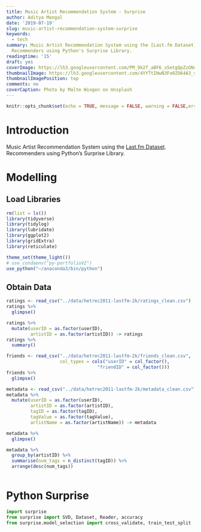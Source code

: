 ```yaml
---
title: Music Artist Recommendation System - Surprise
author: Aditya Mangal
date: '2019-07-19'
slug: music-artist-recommendation-system-surprise
keywords:
  - tech
summary: Music Artist Recommendation System using the [Last.fm Dataset](https://grouplens.org/datasets/hetrec-2011/).
  Recommenders using Python's Surprise Library.
readingtime: '15'
draft: yes
coverImage: https://lh3.googleusercontent.com/PM_9k2f_aBF6_x5etgQpZzGNcQ6s8YgPVuFiVXqwcKZU3pmy9xsxvZcpb-NFZA7g9xFr38jJSwtiB_AMApLB7YHvK-imvjD31zSAGmRHB5Wk7h593uyZ48OD6suGUhG5B8Mi_hwqw-DLauTIaLSctW5JK9X4-rw2m0WOVf8kQRxG7GggWvyuD8gg0Dyy-AtER3AdMn2jG7upYXYs63MT940AHq826hq36vz2_c99_gUrFGDnnjsN4YnlpDFTYwzyjvglGJjtWzrGYnEZbLNvG9ifYxtzELvXhTtTYKwVAufOi-88g1OtLrddcBgN_izobnCesRnANY4abdcSNs5rkb9_BpYMJGA6_yPAkd1Bte7yDFeMzQ0myZW5MhW9tx5ZXyX5c59nqRpVwRbrrfkQxg2HxhZPjRNeirCe7oWsvcqJnp3rXIIkv74EaD2Hm37A55A1Orj8TXWyfPAA3Ixo-HOiU-uLt2EWQKCWRX6kia8457VlE_OHmnfIBdD7smvL5OVvZv0BNoTmnamiLJL7WvyZftfanwUQmfjiaXyvgBnk3RbROuBsFh6Ep4sVIza18RV_Ftc2EGIlxYH2wxUndUTvGMrnjC-hfIK_sEgCbvQup6-SSYe0iC7w5BvT5IXvmg2eFd99fiRxlVTqr1qfSWpp6AxmcbIEjQHRVaBvqeVn05XcCFO22ZYoFienq6JhyXu5X6TmoI1HA_PXPsDY4iCXfg=w2602-h1734-no
thumbnailImage: https://lh3.googleusercontent.com/4YYTtIHwN3Fo0ZO64A3_vTJd9sPnN-Gt4aC6Ae6D-4Ll3pUIkPy6L_0kzA_b1snFGWvOqlijjnB7q9VhkGsytIHtZquOl9iGZcNizV46_o4p7xUl_wvFT8wW4LAAf6TzkHD_lklURhCujLczN6VZgwtfLmPJgV4AARu-jv3uDAm2lOL1wJLx1fizS_D6Ta7L3dQTUBM5hS6zu5xNrXNTQC1oTNnFhoYSsKkoVmtiZQB-CblkHxWdWk1C7iT80u8GfWpGv91EszIErFxR7_reyzc5ATE3PYcXo_IND77hu8HfVShEDo6zLTknQwZ4sf8QvPcIRWAnd3skB0bXliz-ktFhrxzwJvmf92cmUgGCEVCh6bCF35ABoi5kZv3DXXwFDGVQp_LHzx1bbLRj1o22EeJKCry03tJx8gMB9mP2XBhpnMW9rA0UhneMXweqqUwh7R2JFJhI8C8MmgwMiatV_cxQeZhYvKOFqd9ALGuo9mhdCCdYhXfiYP-DthpwTS427F6LutIap8Ky_yUqy66Anm6x4xOG4pSrKSYMoIF-V9Hbg02clR7DrZrPatY0iNvsiFboP7pw-njBqv_lXMXS_9ca33IiuJ1ZcrHJeA8wLzjh_R9uuoWJjRp8XIoGNEapyLbLLITc9bYChyNiP9bPNldpD2tqMXNC6mY2i2_oe_NsRCoZvr1C_ZVgYCHTH6ufc-e2PcKVHsEYdF2uOKw4F95-VQ=w750-h500-no
thumbnailImagePosition: top
comments: no
coverCaption: Photo by Malte Wingen on Unsplash
---
```


```r
knitr::opts_chunk$set(echo = TRUE, message = FALSE, warning = FALSE,error = FALSE)
```


# Introduction

Music Artist Recommendation System using the [Last.fm Dataset](https://grouplens.org/datasets/hetrec-2011/). Recommenders using Python's Surprise Library.

# Modelling

## Load Libraries
```r
rm(list = ls())
library(tidyverse)
library(tidylog)
library(lubridate)
library(ggplot2)
library(gridExtra)
library(reticulate)

theme_set(theme_light())
# use_condaenv("py-portfolioV2")
use_python("~/anaconda3/bin/python")
```

## Obtain Data

```r
ratings <- read_csv("../data/hetrec2011-lastfm-2k/ratings_clean.csv")
ratings %>% 
  glimpse()
```

```r
ratings %>% 
  mutate(userID = as.factor(userID),
         artistID = as.factor(artistID)) -> ratings
ratings %>% 
  summary()
```

```r
friends <- read_csv("../data/hetrec2011-lastfm-2k/friends_clean.csv",
                    col_types = cols("userID" = col_factor(),
                                  "friendID" = col_factor()))
friends %>% 
  glimpse()
```

```r
metadata <- read_csv("../data/hetrec2011-lastfm-2k/metadata_clean.csv")
metadata %>% 
  mutate(userID = as.factor(userID),
         artistID = as.factor(artistID),
         tagID = as.factor(tagID),
         tagValue = as.factor(tagValue),
         artistName = as.factor(artistName)) -> metadata
```

```r
metadata %>% 
  glimpse()
```

```r
metadata %>% 
  group_by(artistID) %>% 
  summarise(num_tags = n_distinct(tagID)) %>% 
  arrange(desc(num_tags))
```

```r

```


# Python Surprise

```python
import surprise
from surprise import SVD, Dataset, Reader, accuracy
from surprise.model_selection import cross_validate, train_test_split
```

